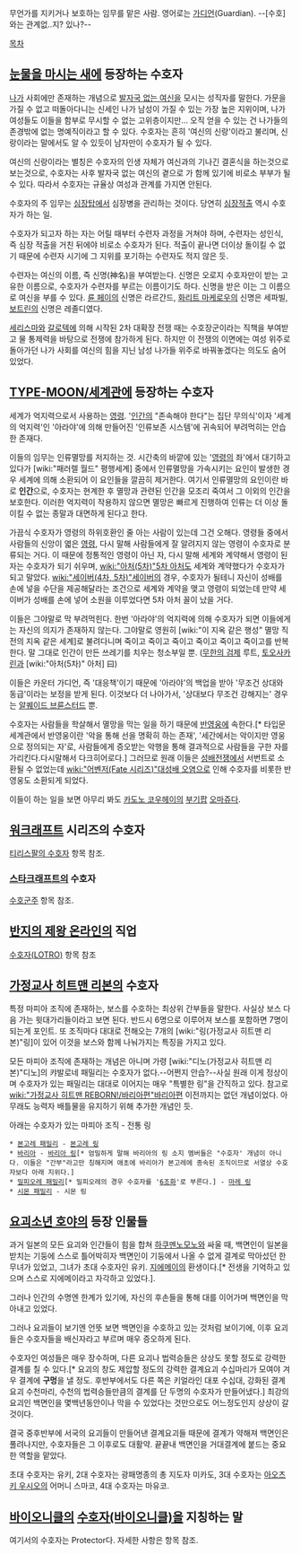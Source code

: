 무언가를 지키거나 보호하는 임무를 맡은 사람. 영어로는 [[가디언]](Guardian). --[수호]와는 관계없..지? 있나?--

[[목차]]
== [[눈물을 마시는 새]]에 등장하는 수호자 ==
[[나가]] 사회에만 존재하는 개념으로 [[발자국 없는 여신]]을 모시는 성직자를 말한다. 가문을 가질 수 없고 떠돌아다니는 신세인 나가 남성이 가질 수 있는 가장 높은 지위이며, 나가 여성들도 이들을 함부로 무시할 수 없는 고위층이지만... 오직 얻을 수 있는 건 나가들의 존경밖에 없는 명예직이라고 할 수 있다. 수호자는 흔히 '여신의 신랑'이라고 불리며, 신랑이라는 말에서도 알 수 있듯이 남자만이 수호자가 될 수 있다.

여신의 신랑이라는 별칭은 수호자의 인생 자체가 여신과의 기나긴 결혼식을 하는것으로 보는것으로, 수호자는 사후 발자국 없는 여신의 곁으로 가 함께 있기에 비로소 부부가 될 수 있다. 따라서 수호자는 규율상 여성과 관계를 가지면 안된다. 

수호자의 주 임무는 [[심장탑]]에서 심장병을 관리하는 것이다. 당연히 [[심장적출]] 역시 수호자가 하는 일.

수호자가 되고자 하는 자는 어릴 때부터 수련자 과정을 거쳐야 하며, 수련자는 성인식, 즉 심장 적출을 거친 뒤에야 비로소 수호자가 된다. 적출이 끝나면 더이상 돌이킬 수 없기 때문에 수련자 시기에 그 지위를 포기하는 수련자도 적지 않은 듯. 

수련자는 여신의 이름, 즉 신명(神名)을 부여받는다. 신명은 오로지 수호자만이 받는 고유한 이름으로, 수호자가 수련자를 부르는 이름이기도 하다. 신명을 받은 이는 그 이름으로 여신을 부를 수 있다. [[륜 페이]]의 신명은 라르간드, [[화리트 마케로우]]의 신명은 세파빌, [[보트린]]의 신명은 레졸디였다.

[[세리스마]]와 [[갈로텍]]에 의해 시작된 2차 대확장 전쟁 때는 수호장군이라는 직책을 부여받고 물 통제력을 바탕으로 전쟁에 참가하게 된다. 하지만 이 전쟁의 이면에는 여성 위주로 돌아가던 나가 사회를 여신의 힘을 지닌 남성 나가들 위주로 바꿔놓겠다는 의도도 숨어있었다.

== [[TYPE-MOON/세계관]]에 등장하는 수호자 ==
세계가 억지력으로서 사용하는 [[영령]]. '[[인간]]의 "존속해야 한다"는 집단 무의식'이자 '세계의 억지력'인 '아라야'에 의해 만들어진 '인류보존 시스템'에 귀속되어 부려먹히는 안습한 존재다.

이들의 임무는 인류멸망를 저지하는 것. 시간축의 바깥에 있는 '[[영령]]의 좌'에서 대기하고 있다가 [wiki:"패러렐 월드" 평행세계] 중에서 인류멸망을 가속시키는 요인이 발생한 경우 세계에 의해 소환되어 이 요인들을 깔끔히 제거한다. 여기서 인류멸망의 요인이란 바로 '''인간'''으로, 수호자는 현계한 후 멸망과 관련된 인간을 모조리 죽여서 그 이외의 인간을 보호한다. 이러한 억지력이 작용하지 않으면 멸망은 빠르게 진행하여 인류는 더 이상 돌이킬 수 없는 종말과 대면하게 된다고 한다.

가끔식 수호자가 영령의 하위호환인 줄 아는 사람이 있는데 그건 오해다. 영령들 중에서 사람들의 신앙이 엷은 [[영령]], 다시 말해 사람들에게 잘 알려지지 않는 영령이 수호자로 분류되는 거다. 이 때문에 정통적인 영령이 아닌 자, 다시 말해 세계와 계약해서 영령이 된 자는 수호자가 되기 쉬우며, [[wiki:"아처(5차)"5차 아처]]도 세계와 계약했다가 수호자가 되고 말았다. [[wiki:"세이버(4차, 5차)"세이버]]의 경우, 수호자가 될테니 자신이 성배를 손에 넣을 수단을 제공해달라는 조건으로 세계와 계약을 맺고 영령이 되었는데 만약 세이버가 성배를 손에 넣어 소원을 이루었다면 5차 아처 꼴이 났을 거다.

이들은 그야말로 막 부려먹힌다. 한번 '아라야'의 억지력에 의해 수호자가 되면 이들에게는 자신의 의지가 존재하지 않는다. 그야말로 영원히 [wiki:"이 지옥 같은 행성" 멸망 직전의 지옥 같은 세계]로 불려다니며 죽이고 죽이고 죽이고 죽이고 죽이고 죽이고를 반복한다. 말 그대로 인간이 만든 쓰레기를 치우는 청소부일 뿐. ([[무한의 검제]] 루트, [[토오사카 린]]과 [wiki:"아처(5차)" 아처] 曰)

이들은 카운터 가디언, 즉 '대응책'이기 때문에 '아라야'의 백업을 받아 '무조건 상대와 동급'이라는 보정을 받게 된다. 이것보다 더 나아가서, '상대보다 무조건 강해지는' 경우는 [[알퀘이드 브륜스터드]] 뿐.

수호자는 사람들을 학살해서 멸망을 막는 일을 하기 때문에 [[반영웅]]에 속한다.[* 타입문 세계관에서 반영웅이란 '악을 통해 선을 명확히 하는 존재', '세간에서는 악이지만 영웅으로 정의되는 자'로, 사람들에게 증오받는 악행을 통해 결과적으로 사람들을 구한 자를 가리킨다.다시말해서 다크히어로다.] 그러므로 원래 이들은 [[성배전쟁]]에서 서번트로 소환될 수 없었는데 [[wiki:"어벤저(Fate 시리즈)"대성배 오염]]으로 인해 수호자를 비롯한 반영웅도 소환되게 되었다.

이들이 하는 일을 보면 아무리 봐도 [[카도노 코우헤이]]의 [[부기팝]] [[오마쥬]]다.

== [[워크래프트]] 시리즈의 수호자 ==
[[티리스팔의 수호자]] 항목 참조.

=== [[스타크래프트]]의 수호자 ===
[[수호군주]] 항목 참조.

== [[반지의 제왕 온라인]]의 직업 ==
[[수호자(LOTRO)]] 항목 참조

== [[가정교사 히트맨 리본]]의 수호자 ==
특정 마피아 조직에 존재하는, 보스를 수호하는 최상위 간부들을 말한다. 사실상 보스 다음 가는 윗대가리들이라고 보면 된다. 반드시 6명으로 이루어져 보스를 포함하면 7명이 되는게 포인트. 또 조직마다 대대로 전해오는 7개의 [wiki:"링(가정교사 히트맨 리본)"링]이 있어 이것을 보스와 함께 나눠가지는 특징을 가지고 있다.

모든 마피아 조직에 존재하는 개념은 아니며 가령 [wiki:"디노(가정교사 히트맨 리본)"디노]의 캬발로네 패밀리는 수호자가 없다.--어쩐지 안습?--사실 원래 이게 정상이며 수호자가 있는 패밀리는 대대로 이어지는 매우 "특별한 링"을 간직하고 있다. 참고로 [[wiki:"가정교사 히트맨 REBORN!/바리아편"바리아편]] 이전까지는 없던 개념이었다. 아무래도 능력자 배틀물을 유지하기 위해 추가한 개념인 듯.

아래는 수호자가 있는 마피아 조직 - 전통 링
 * [[본고레 패밀리]] - [[본고레 링]]
 * [[바리아]] - [[바리아 링]][* 엄밀하게 말해 바리아의 링 소지 멤버들은 "수호자' 개념이 아니다. 이들은 "간부"라고만 칭해지며 애초에 바리아가 본고레에 종속된 조직이므로 서열상 수호자보다 아래 지위다.]
 * [[밀피오레 패밀리]][* 밀피오레의 경우 수호자를 '[[6조화]]'로 부른다.] - [[마레 링]]
 * [[시몬 패밀리]] - 시몬 링

== [[요괴소년 호야]]의 등장 인물들 ==
과거 일본의 모든 요괴와 인간들이 힘을 합쳐 [[하쿠멘노모노]]와 싸울 때, 백면인이 일본을 받치는 기둥에 스스로 틀어박히자 백면인이 기둥에서 나올 수 없게 결계로 막아섰던 한 무녀가 있었고, 그녀가 초대 수호자인 유키. [[지에메이]]의 환생이다.[* 전생을 기억하고 있으며 스스로 지에메이라고 자각하고 있었다.].

그러나 인간의 수명엔 한계가 있기에, 자신의 후손들을 통해 대를 이어가며 백면인을 막아내고 있었다.

그러나 요괴들이 보기엔 언뜻 보면 백면인을 수호하고 있는 것처럼 보이기에, 이후 요괴들은 수호자들을 배신자라고 부르며 매우 증오하게 된다.

수호자인 여성들은 매우 장수하며, 다른 요괴나 법력승들은 상상도 못할 정도로 강력한 결계를 칠 수 있다.[* 요괴의 창도 제압할 정도의 강력한 결계요괴 수십마리가 모여야 겨우 결계에 '''구멍'''을 낼 정도. 후반부에서도 다른 쪽은 키얼라인 대포 수십대, 강화된 결계요괴 수천마리, 수천의 법력승들만큼의 결계를 단 두명의 수호자가 만들어냈다.]  최강의 요괴인 백면인을 몇백년동안이나 막을 수 있었다는 것만으로도 어느정도인지 상상이 갈 것이다.

결국 중후반부에 서국의 요괴들이 만들어낸 결계요괴들 때문에 결계가 약해져 백면인은 풀려나지만, 수호자들은 그 이후로도 대활약. 끝끝내 백면인을 거대결계에 붙드는 중요한 역할을 맡았다.

초대 수호자는 유키, 2대 수호자는 광패명종의 총 지도자 미카도, 3대 수호자는 [[아오츠키 우시오]]의 어머니 스마코, 4대 수호자는 마유코.

== [[바이오니클]]의 [[수호자(바이오니클)]]을 지칭하는 말 ==
여기서의 수호자는 Protector다. 자세한 사항은 항목 참조.
